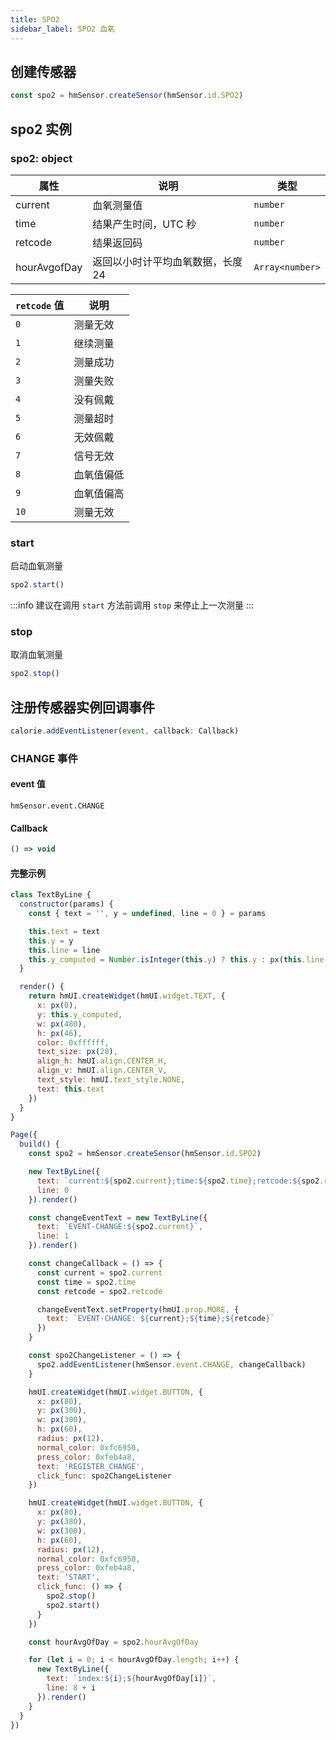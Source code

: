 ```yaml
---
title: SPO2
sidebar_label: SPO2 血氧
---
```


## 创建传感器

```js
const spo2 = hmSensor.createSensor(hmSensor.id.SPO2)
```

## spo2 实例

### spo2: object

| 属性         | 说明                              | 类型            |
| ------------ | --------------------------------- | --------------- |
| current      | 血氧测量值                        | `number`        |
| time         | 结果产生时间，UTC 秒                      | `number`        |
| retcode      | 结果返回码                        | `number`        |
| hourAvgofDay | 返回以小时计平均血氧数据，长度 24 | `Array<number>` |

| `retcode` 值 | 说明       |
| ------------ | ---------- |
| `0`          | 测量无效   |
| `1`          | 继续测量   |
| `2`          | 测量成功   |
| `3`          | 测量失败   |
| `4`          | 没有佩戴   |
| `5`          | 测量超时   |
| `6`          | 无效佩戴   |
| `7`          | 信号无效   |
| `8`          | 血氧值偏低 |
| `9`          | 血氧值偏高 |
| `10`         | 测量无效   |

### start

启动血氧测量

```js
spo2.start()
```

:::info
建议在调用 `start` 方法前调用 `stop` 来停止上一次测量
:::

### stop

取消血氧测量

```js
spo2.stop()
```

## 注册传感器实例回调事件

```js
calorie.addEventListener(event, callback: Callback)
```

### CHANGE 事件

#### event 值

`hmSensor.event.CHANGE`

#### Callback

```ts
() => void
```

#### 完整示例

```js
class TextByLine {
  constructor(params) {
    const { text = '', y = undefined, line = 0 } = params

    this.text = text
    this.y = y
    this.line = line
    this.y_computed = Number.isInteger(this.y) ? this.y : px(this.line * 60 + 120)
  }

  render() {
    return hmUI.createWidget(hmUI.widget.TEXT, {
      x: px(0),
      y: this.y_computed,
      w: px(480),
      h: px(46),
      color: 0xffffff,
      text_size: px(20),
      align_h: hmUI.align.CENTER_H,
      align_v: hmUI.align.CENTER_V,
      text_style: hmUI.text_style.NONE,
      text: this.text
    })
  }
}

Page({
  build() {
    const spo2 = hmSensor.createSensor(hmSensor.id.SPO2)

    new TextByLine({
      text: `current:${spo2.current};time:${spo2.time};retcode:${spo2.retcode}`,
      line: 0
    }).render()

    const changeEventText = new TextByLine({
      text: `EVENT-CHANGE:${spo2.current}`,
      line: 1
    }).render()

    const changeCallback = () => {
      const current = spo2.current
      const time = spo2.time
      const retcode = spo2.retcode

      changeEventText.setProperty(hmUI.prop.MORE, {
        text: `EVENT-CHANGE: ${current};${time};${retcode}`
      })
    }

    const spo2ChangeListener = () => {
      spo2.addEventListener(hmSensor.event.CHANGE, changeCallback)
    }

    hmUI.createWidget(hmUI.widget.BUTTON, {
      x: px(80),
      y: px(300),
      w: px(300),
      h: px(60),
      radius: px(12),
      normal_color: 0xfc6950,
      press_color: 0xfeb4a8,
      text: 'REGISTER_CHANGE',
      click_func: spo2ChangeListener
    })

    hmUI.createWidget(hmUI.widget.BUTTON, {
      x: px(80),
      y: px(380),
      w: px(300),
      h: px(60),
      radius: px(12),
      normal_color: 0xfc6950,
      press_color: 0xfeb4a8,
      text: 'START',
      click_func: () => {
        spo2.stop()
        spo2.start()
      }
    })

    const hourAvgOfDay = spo2.hourAvgOfDay

    for (let i = 0; i < hourAvgOfDay.length; i++) {
      new TextByLine({
        text: `index:${i};${hourAvgOfDay[i]}`,
        line: 8 + i
      }).render()
    }
  }
})
```
